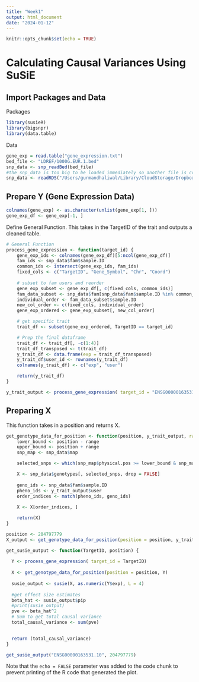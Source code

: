 ```yaml
---
title: "Week1"
output: html_document
date: "2024-01-12"
---
```


```r
knitr::opts_chunk$set(echo = TRUE)
```

# Calculating Causal Variances Using SuSiE

## Import Packages and Data

Packages
```r
library(susieR)
library(bigsnpr)
library(data.table)
```

Data
```r
gene_exp = read.table("gene_expression.txt")
bed_file <- "LDREF/1000G.EUR.1.bed"
snp_data <- snp_readBed(bed_file)
#the snp_data is too big to be loaded immediately so another file is created for it 
snp_data <- readRDS("/Users/gurmandhaliwal/Library/CloudStorage/Dropbox/180B/LDREF/1000G.EUR.1.rds")

```


## Prepare Y (Gene Expression Data)
```r
colnames(gene_exp) <- as.character(unlist(gene_exp[1, ]))
gene_exp_df <- gene_exp[-1, ]  
```


Define General Function. This takes in the TargetID of the trait and outputs a cleaned table. 
```r
# General Function
process_gene_expression <- function(target_id) {
    gene_exp_ids <- colnames(gene_exp_df)[5:ncol(gene_exp_df)]
    fam_ids <- snp_data$fam$sample.ID
    common_ids <- intersect(gene_exp_ids, fam_ids)
    fixed_cols <- c("TargetID", "Gene_Symbol", "Chr", "Coord")
    
    # subset to fam users and reorder
    gene_exp_subset <- gene_exp_df[, c(fixed_cols, common_ids)]
    fam_data_subset <- snp_data$fam[snp_data$fam$sample.ID %in% common_ids, ]
    individual_order <- fam_data_subset$sample.ID
    new_col_order <- c(fixed_cols, individual_order)
    gene_exp_ordered <- gene_exp_subset[, new_col_order]

    # get specific trait
    trait_df <- subset(gene_exp_ordered, TargetID == target_id)

    # Prep the final dataframe
    trait_df <- trait_df[, -c(1:4)]
    trait_df_transposed <- t(trait_df)
    y_trait_df <- data.frame(exp = trait_df_transposed)
    y_trait_df$user_id <- rownames(y_trait_df)
    colnames(y_trait_df) <- c("exp", "user")

    return(y_trait_df)
}

```

```r
y_trait_output <- process_gene_expression( target_id = "ENSG00000163531.10")

```


##  Preparing X

This function takes in a position and returns X. 

```r
get_genotype_data_for_position <- function(position, y_trait_output, range = 500000) {
    lower_bound <- position - range
    upper_bound <- position + range
    snp_map <- snp_data$map

    selected_snps <- which(snp_map$physical.pos >= lower_bound & snp_map$physical.pos <= upper_bound)

    X <- snp_data$genotypes[, selected_snps, drop = FALSE]
    
    geno_ids <- snp_data$fam$sample.ID
    pheno_ids <- y_trait_output$user
    order_indices <- match(pheno_ids, geno_ids)
    
    X <- X[order_indices, ]

    return(X)
}

```

```r
position <- 204797779  
X_output <- get_genotype_data_for_position(position = position, y_trait_output)

```



```r
get_susie_output <- function(TargetID, position) {
  
  Y <- process_gene_expression( target_id = TargetID)
  
  X <- get_genotype_data_for_position(position = position, Y)
  
  susie_output <- susie(X, as.numeric(Y$exp), L = 4)  
  
  #get effect size estimates
  beta_hat <- susie_output$pip 
  #print(susie_output)
  pve <- beta_hat^2
  # Sum to get total causal variance
  total_causal_variance <- sum(pve)

  
  return (total_causal_variance)
}
```


```r
get_susie_output("ENSG00000163531.10", 204797779)
```


Note that the `echo = FALSE` parameter was added to the code chunk to prevent printing of the R code that generated the plot.
